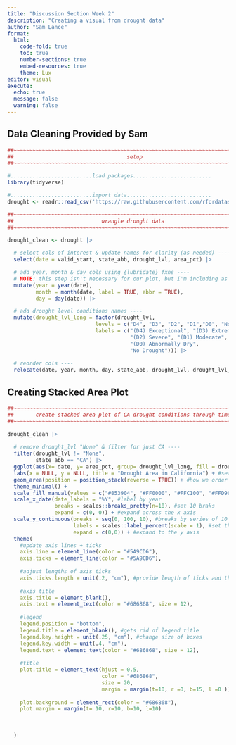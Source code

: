 ```yaml
---
title: "Discussion Section Week 2"
description: "Creating a visual from drought data"
author: "Sam Lance"
format:
  html:
    code-fold: true
    toc: true
    number-sections: true
    embed-resources: true
    theme: Lux
editor: visual
execute:
  echo: true
  message: false
  warning: false
---
```


## Data Cleaning Provided by Sam

```r
##~~~~~~~~~~~~~~~~~~~~~~~~~~~~~~~~~~~~~~~~~~~~~~~~~~~~~~~~~~~~~~~~~~~~~~~~~~~~~~
##                                    setup                                 ----
##~~~~~~~~~~~~~~~~~~~~~~~~~~~~~~~~~~~~~~~~~~~~~~~~~~~~~~~~~~~~~~~~~~~~~~~~~~~~~~

#..........................load packages.........................
library(tidyverse)

#..........................import data...........................
drought <- readr::read_csv('https://raw.githubusercontent.com/rfordatascience/tidytuesday/main/data/2021/2021-07-20/drought.csv')

##~~~~~~~~~~~~~~~~~~~~~~~~~~~~~~~~~~~~~~~~~~~~~~~~~~~~~~~~~~~~~~~~~~~~~~~~~~~~~~
##                            wrangle drought data                          ----
##~~~~~~~~~~~~~~~~~~~~~~~~~~~~~~~~~~~~~~~~~~~~~~~~~~~~~~~~~~~~~~~~~~~~~~~~~~~~~~

drought_clean <- drought |>

  # select cols of interest & update names for clarity (as needed) ----
  select(date = valid_start, state_abb, drought_lvl, area_pct) |> 

  # add year, month & day cols using {lubridate} fxns ----
  # NOTE: this step isn't necessary for our plot, but I'm including as examples of how to extract different date elements from a object of class `Date` using {lubridate} ----
  mutate(year = year(date),
         month = month(date, label = TRUE, abbr = TRUE),
         day = day(date)) |>

  # add drought level conditions names ----
  mutate(drought_lvl_long = factor(drought_lvl,
                            levels = c("D4", "D3", "D2", "D1","D0", "None"),
                            labels = c("(D4) Exceptional", "(D3) Extreme",
                                       "(D2) Severe", "(D1) Moderate", 
                                       "(D0) Abnormally Dry", 
                                       "No Drought"))) |>
  
  # reorder cols ----
  relocate(date, year, month, day, state_abb, drought_lvl, drought_lvl_long, area_pct)
```

## Creating Stacked Area Plot

```r
##~~~~~~~~~~~~~~~~~~~~~~~~~~~~~~~~~~~~~~~~~~~~~~~~~~~~~~~~~~~~~~~~~~~~~~~~~~~~~~
##       create stacked area plot of CA drought conditions through time     ----
##~~~~~~~~~~~~~~~~~~~~~~~~~~~~~~~~~~~~~~~~~~~~~~~~~~~~~~~~~~~~~~~~~~~~~~~~~~~~~~

drought_clean |> 
  
  # remove drought_lvl "None" & filter for just CA ----
  filter(drought_lvl != "None",
         state_abb == "CA") |> 
  ggplot(aes(x= date, y= area_pct, group= drought_lvl_long, fill = drought_lvl_long)) +
  labs(x = NULL, y = NULL, title = "Drought Area in California") + #sets the x and y labels 
  geom_area(position = position_stack(reverse = TRUE)) + #how we order our drought from D1-D4
  theme_minimal() +
  scale_fill_manual(values = c("#853904", "#FF0000", "#FFC100", "#FFD965", "#FFFF00")) +
  scale_x_date(date_labels = "%Y", #label by year
               breaks = scales::breaks_pretty(n=10), #set 10 braks
               expand = c(0, 0)) + #expand across the x axis 
  scale_y_continuous(breaks = seq(0, 100, 10), #breaks by series of 10 1-100
                     labels = scales::label_percent(scale = 1), #set the scale to say it goes up to 100%
                     expand = c(0,0)) + #expand to the y axis
  theme(
    #update axis lines + ticks
    axis.line = element_line(color = "#5A9CD6"),
    axis.ticks = element_line(color = "#5A9CD6"),
    
    #adjust lengths of axis ticks
    axis.ticks.length = unit(.2, "cm"), #provide length of ticks and the unit we use
    
    #axis title
    axis.title = element_blank(),
    axis.text = element_text(color = "#686868", size = 12),
    
    #legend
    legend.position = "bottom", 
    legend.title = element_blank(), #gets rid of legend title
    legend.key.height = unit(.25, "cm"), #change size of boxes
    legend.key.width = unit(.4, "cm"),
    legend.text = element_text(color = "#686868", size = 12),
    
    #title
    plot.title = element_text(hjust = 0.5,
                              color = "#686868",
                              size = 20,
                              margin = margin(t=10, r =0, b=15, l =0 )), #want to center our title text + add color
    
    plot.background = element_rect(color = "#686868"),
    plot.margin = margin(t= 10, r=10, b=10, l=10)
    
    
  
  )
```
